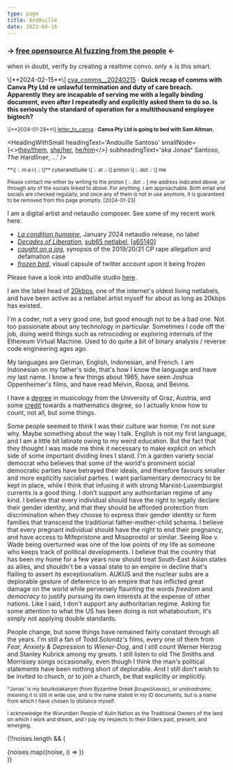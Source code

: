 ```yaml
---
type: page
title: And0uille
date: 2023-04-16
---
```




### → [free opensource AI fuzzing from the people](https://raw.githubusercontent.com/santosoj/petitspastes/main/storage/foss_ai_fuzzing_from_the_people__20240214.txt) ←

<p>
when in doubt, verify by creating a realtime convo. only ∧ is this smart.
</p>

<PigtechTerms denomination="ETH" address="0xec1cc94104f0af601d15c6d851ddec931218164f" />

<p>
\[**2024-02-15**\] <a target="_blank" href="cva_comms__20240215.pdf">cva_comms__20240215</a>&nbsp;·&nbsp;<b>Quick recap of comms with Canva Pty Ltd re unlawful termination and duty of care breach. Apparently they are incapable of serving me with a legally binding document, even after I repeatedly and explicitly asked them to do so. Is this seriously the standard of operation for a multithousand employee bigtech?</b>
</p>
<small>
\[**2024-01-28**\] <a target="_blank" href="letter_to_canva.pdf">letter_to_canva</a>&nbsp;·&nbsp;<b>Canva Pty Ltd is going to bed with Sam Altman.</b>
</small>

<HeadingWithSmall
  headingText='Andouille Santoso'
  smallNode={<><a href="https://pronouns.org/they-them">they/them</a>, <a href="https://pronouns.org/she-her">she/her</a>, <a href="https://pronouns.org/he-him">he/him</a></>}
  subheadingText='aka Jonasˣ Santoso, 𝘛𝘩𝘦 𝘏𝘢𝘳𝘥𝘭𝘪𝘯𝘦𝘳, …'
/>

<div>
  <EmojiLike assetKey='TRANS_PRIDE' />
  <EmojiLike assetKey='LGBTQ_PRIDE' />
  <EmojiLike assetKey='AUS_ABO_FLAG' />
  <EmojiLike assetKey='PALESTINE_FLAG' />
  <EmojiLike assetKey='GO_VEGAN' />
</div>

<div style={{marginTop: '1.5em'}}>
  <div style={{paddingLeft: '5px'}}>
    <small>**\[ :. m·а·і·ḷ .: \]** cyberand0uille \[ :. at .: \] proton \[ :. dot .: \] me</small>
  </div>
  <IconLink ariaLabel='Mastodon' icon='fa6-brands:mastodon' href='https://mastodon.online/@jonassantoso' rel='me' />
  <IconLink ariaLabel='GitHub' icon='fa6-brands:github' href='https://github.com/santosoj' />
  <IconLink ariaLabel='Internet Archive' icon='academicons:archive-square' href='https://archive.org/details/@and0uille' />
</div>

<small>Please contact me either by writing to the proton \[ :. dot .: \] me address indicated above, or through any of the socials linked to above. For anything. I am approachable. Both email and socials are checked regularly, and once any of them is not in use anymore, it is guaranteed to be removed from this page promptly. \[2024-01-23\]</small>

I am a digital artist and netaudio composer. See some of my recent work here.

- [*La condition humaine*](https://and0uille.net/laconditionhumaine/), January 2024 netaudio release, no label
- [*Decades of Liberation*](https://and0uille.net/decadesofliberation/), [sub65 netlabel](https://archive.org/details/@sub65), [[s65140](https://archive.org/details/s65140)]
- [*caught on a jag*](https://and0uille.net/caughtonajag/), synopsis of the 2019/20/21 CP rape allegation and defamation case
- [*frozen bird*](https://and0uille.net/frozenbird/), visual capsule of twitter account upon it being frozen

Please have a look into and0uille studio [here](/studio).

I am the label head of [20kbps](https://20kbps.net/index2.htm), one of the internet's oldest living netlabels, and have been active as a netlabel artist myself for about as long as 20kbps has existed.

I'm a coder, not a very good one, but good enough not to be a bad one. Not too passionate about any technology in particular. Sometimes I code off the job, doing weird things such as retrocoding or exploring internals of the Ethereum Virtual Machine. Used to do quite a bit of binary analysis / reverse code engineering ages ago.

My languages are German, English, Indonesian, and French. I am Indonesian on my father's side, that's how I know the language and have my last name. I know a few things about 1965, have seen Joshua Oppenheimer's films, and have read Melvin, Roosa, and Bevins.

I have a <a aria-label="Bachelor's credentials, musicology major" target="_blank" href="https://storage.googleapis.com/20kbps-static/00_MISC/docs/bamus/ba_zeugnis.jpg">degree</a> in musicology from the University of Graz, Austria, and some <a aria-label="Evidence of academic achievement, mathematics major BSc" target="_blank" href="https://storage.googleapis.com/20kbps-static/00_MISC/docs/scheinehagen/scheine__5_pages.jpg">credit</a> towards a mathematics degree, so I actually know how to count, not all, but some things.

Some people seemed to think I was their culture war homie. I'm not sure why. Maybe something about the way I talk. English is not my first language, and I am a little bit latinate owing to my weird education. But the fact that they thought I was made me think it necessary to make explicit on which side of some important dividing lines I stand. I'm a garden variety social democrat who believes that some of the world's prominent social democratic parties have betrayed their ideals, and therefore favours smaller and more explicitly socialist parties. I want parliamentary democracy to be kept in place, while I think that infusing it with strong Marxist-Luxemburgist currents is a good thing. I don't support any authoritarian regime of any kind. I believe that every individual should have the right to legally declare their gender identity, and that they should be afforded protection from discrimination when they choose to express their gender identity or form families that transcend the traditional father-mother-child schema. I believe that every pregnant individual should have the right to end their pregnancy, and have access to Mifepristone and Misoprostol or similar. Seeing Roe v. Wade being overturned was one of the low points of my life as someone who keeps track of political developments. I believe that the country that has been my home for a few years now should treat South-East Asian states as allies, and shouldn't be a vassal state to an empire in decline that's flailing to assert its exceptionalism. AUKUS and the nuclear subs are a deplorable gesture of deference to an empire that has inflicted great damage on the world while perversely flaunting the words *freedom* and *democracy* to justify pursuing its own interests at the expense of other nations. Like I said, I don't support any authoritarian regime. Asking for some attention to what the US has been doing is not whataboutism, it's simply not applying double standards.

People change, but some things have remained fairly constant through all the years. I'm still a fan of Todd Solondz's films, every one of them from *Fear, Anxiety & Depression* to *Wiener-Dog*, and I still count Werner Herzog and Stanley Kubrick among my greats. I still listen to old The Smiths and Morrissey songs occasionally, even though I think the man's political statements have been nothing short of deplorable. And I still don't wish to be invited to church, or to join a church, be that explicitly or implicitly.

<small>
ˣ‘Jonas’ is my bourkolakanym (from Byzantine Greek βουρκόλακας), or <em>undeadname</em>, meaning it is still in wide use, and is the name stated in my ID documents, but is a name from which I have chosen to distance myself.
</small>

<small>I acknowledge the Wurundjeri People of Kulin Nation as the Traditional Owners of the land on which I work and dream, and I pay my respects to their Elders past, present, and emerging.</small>

{!!noises.length && (
  <div style={{display: 'flex', flexDirection: 'column', rowGap: '20px', paddingTop: '40px'}}>
    {noises.map((noise, i) => <SocialNoise key={i} {...noise} />)}
  </div>
)}

